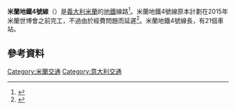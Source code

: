 {{expand|time=2015-12-12T00:44:29+00:00}}
'''米蘭地鐵4號線'''（{{lang-it|Linea M4}}）是[[義大利|義大利]][[米蘭|米蘭]]的[[米蘭地鐵|地鐵]]線路<ref>{{cite web|title=Metrò 4, aprono i cantieri|url=http://milano.corriere.it/milano/notizie/cronaca/11_maggio_10/metropolitana-4-linea-blu-aprono-cantieri-190606819302.shtml|publisher=Corriere della Sera Milano|accessdate=26 September 2011|archive-date=2013-04-20|archive-url=https://www.webcitation.org/6G1prdZjK?url=http://milano.corriere.it/milano/notizie/cronaca/11_maggio_10/metropolitana-4-linea-blu-aprono-cantieri-190606819302.shtml|dead-url=no}}</ref>。米蘭地鐵4號線原本計劃在2015年米蘭世博會之前完工，不過由於經費問題而延遲<ref>{{cite web|title=Tabacci: a rischio il secondo lotto della M4|url=http://milano.corriere.it/milano/notizie/cronaca/11_luglio_29/tabacci-m4-rischio-finanziamenti-expo-1901201418693.shtml|publisher=Corriere della Sera Milano|accessdate=26 September 2011|archive-date=2013-04-21|archive-url=https://www.webcitation.org/6G3GvrNvk?url=http://milano.corriere.it/milano/notizie/cronaca/11_luglio_29/tabacci-m4-rischio-finanziamenti-expo-1901201418693.shtml|dead-url=no}}</ref>。米蘭地鐵4號線長{{convert|15|km|abbr=on}}，有21個車站。
==參考資料==
{{Reflist}}
[[Category:米蘭交通|Category:米蘭交通]]
[[Category:意大利交通|Category:意大利交通]]